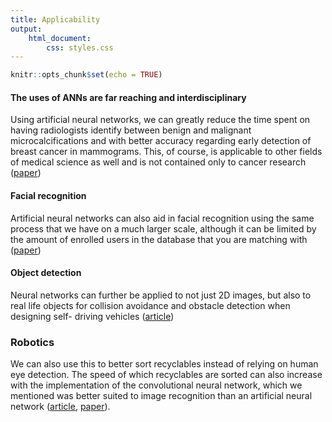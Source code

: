 ```yaml
---
title: Applicability
output: 
    html_document:
        css: styles.css
---
```


```r
knitr::opts_chunk$set(echo = TRUE)
```
#### The uses of ANNs are far reaching and interdisciplinary

Using artificial neural networks, we can greatly reduce the time spent on having
radiologists identify between benign and malignant microcalcifications and with
better accuracy regarding early detection of breast cancer in mammograms.  This,
of course, is applicable to other fields of medical science as well and is not
contained only to cancer research ([paper](http://downloads.hindawi.com/journals/cmmm/2017/2610628.pdf))

#### Facial recognition

Artificial neural networks can also aid in facial recognition using the same
process that we have on a much larger scale, although it can be limited by the
amount of enrolled users in the database that you are matching with ([paper](https://www.researchgate.net/publication/258312237_Face_Recognition_Using_Artificial_Neural_Networks))

#### Object detection

Neural networks can further be applied to not just 2D images, but also to real
life objects for collision avoidance and obstacle detection when designing self-
driving vehicles ([article](https://towardsdatascience.com/capsule-neural-networks-the-future-for-autonomous-vehicles-f97bc3f7918))

### Robotics

We can also use this to better sort recyclables instead of relying
on human eye detection.  The speed of which recyclables are sorted can also
increase with the implementation of the convolutional neural network, which we
mentioned was better suited to image recognition than an artificial neural
network ([article](https://towardsdatascience.com/how-to-build-an-image-classifier-for-waste-sorting-6d11d3c9c478), [paper](https://www.researchgate.net/publication/325626219_RecycleNet_Intelligent_Waste_Sorting_Using_Deep_Neural_Networks)).
